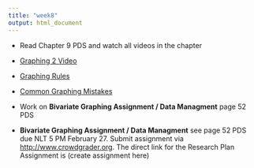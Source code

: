 ```yaml
---
title: "week8"
output: html_document
---
```


* Read Chapter 9 PDS and watch all videos in the chapter

 - [Graphing 2 Video](https://www.youtube.com/watch?v=Yf121fdtjDA&index=55&list=PLDEF0B9CBD27AD37E)
 - [Graphing Rules](https://www.youtube.com/watch?v=JVq2VKib0vw&index=21&list=PLDEF0B9CBD27AD37E)
 - [Common Graphing Mistakes](https://www.youtube.com/watch?v=iY_t31-R_xU&index=25&list=PLDEF0B9CBD27AD37E)
 
* Work on **Bivariate Graphing Assignment / Data Managment** page 52 PDS
* **Bivariate Graphing Assignment / Data Managment** see page 52 PDS due NLT 5 PM February 27.  Submit assignment
via [http://www.crowdgrader.org](http://www.crowdgrader.org).  The direct link for the Research Plan Assignment is (create assignment here)